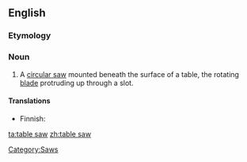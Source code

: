==English==
{{wikipedia}}

===Etymology===
{{compound|table|saw}}

===Noun===
{{en-noun|sg=[[table]] [[saw]]}}

# A [[circular saw]] mounted beneath the surface of a table, the rotating [[blade]] protruding up through a slot.

====Translations====
{{trans-top|type of circular saw}}
* Finnish: {{t|fi|pöytäsaha}}
{{trans-mid}}
{{trans-bottom}}

[[Category:Saws]]

[[ta:table saw]]
[[zh:table saw]]